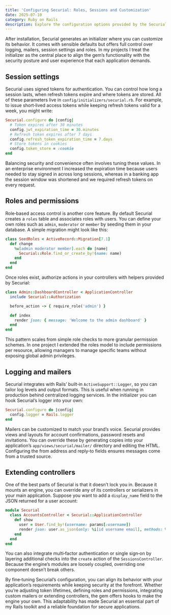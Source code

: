 ```yaml
---
title: 'Configuring Securial: Roles, Sessions and Customization'
date: 2025-07-10
category: Ruby on Rails
description: Explore the configuration options provided by the Securial gem, including how to customize session expiration, roles and other settings to fit your Rails application.
---
```

After installation, Securial generates an initializer where you can customize its behavior. It comes with sensible defaults but offers full control over logging, mailers, session settings and roles. In my projects I treat the initializer as the central place to align the gem’s functionality with the security posture and user experience that each application demands.

## Session settings

Securial uses signed tokens for authentication. You can control how long a session lasts, when refresh tokens expire and where tokens are stored. All of these parameters live in `config/initializers/securial.rb`. For example, to issue short‑lived access tokens while keeping refresh tokens valid for a week, you might write:

```ruby
Securial.configure do |config|
  # Token expires after 30 minutes
  config.jwt_expiration_time = 30.minutes
  # Refresh token expires after 7 days
  config.refresh_token_expiration_time = 7.days
  # Store tokens in cookies
  config.token_store = :cookie
end
```

Balancing security and convenience often involves tuning these values. In an enterprise environment I increased the expiration time because users needed to stay signed in across long sessions, whereas in a banking app the session window was shortened and we required refresh tokens on every request.

## Roles and permissions

Role‑based access control is another core feature. By default Securial creates a `roles` table and associates roles with users. You can define your own roles such as `admin`, `moderator` or `member` by seeding them in your database. A simple migration might look like this:

```ruby
class SeedRoles < ActiveRecord::Migration[7.1]
  def change
    %w[admin moderator member].each do |name|
      Securial::Role.find_or_create_by!(name: name)
    end
  end
end
```

Once roles exist, authorize actions in your controllers with helpers provided by Securial:

```ruby
class Admin::DashboardController < ApplicationController
  include Securial::Authorization

  before_action -> { require_role('admin') }

  def index
    render json: { message: 'Welcome to the admin dashboard' }
  end
end
```

This pattern scales from simple role checks to more granular permission schemes. In one project I extended the roles model to include permissions per resource, allowing managers to manage specific teams without exposing global admin privileges.

## Logging and mailers

Securial integrates with Rails’ built‑in `ActiveSupport::Logger`, so you can tailor log levels and output formats. This is useful when running in production behind centralized logging services. In the initializer you can hook Securial’s logger into your own:

```ruby
Securial.configure do |config|
  config.logger = Rails.logger
end
```

Mailers can be customized to match your brand’s voice. Securial provides views and layouts for account confirmations, password resets and invitations. You can override these by generating copies into your application’s `app/views/securial/mailer/` directory and editing the HTML. Configuring the from address and reply‑to fields ensures messages come from a trusted source.

## Extending controllers

One of the best parts of Securial is that it doesn’t lock you in. Because it mounts an engine, you can override any of its controllers or serializers in your main application. Suppose you want to add a `display_name` field to the JSON returned for a user account:

```ruby
module Securial
  class AccountsController < Securial::ApplicationController
    def show
      user = User.find_by!(username: params[:username])
      render json: user.as_json(only: %i[id username email], methods: %i[display_name])
    end
  end
end
```

You can also integrate multi‑factor authentication or single sign‑on by layering additional checks into the `create` action of the `SessionsController`. Because the engine’s modules are loosely coupled, overriding one component doesn’t break others.

By fine‑tuning Securial’s configuration, you can align its behavior with your application’s requirements while keeping security at the forefront. Whether you’re adjusting token lifetimes, defining roles and permissions, integrating custom mailers or extending controllers, the gem offers hooks to make the engine your own. This adaptability has made Securial an essential part of my Rails toolkit and a reliable foundation for secure applications.